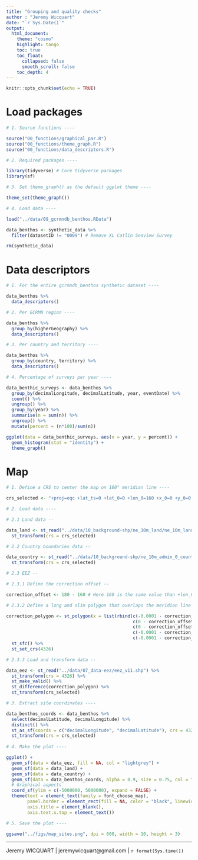 ```yaml
---
title: "Grouping and quality checks"
author : "Jeremy Wicquart"
date: "`r Sys.Date()`"
output: 
  html_document:
    theme: "cosmo"
    highlight: tango
    toc: true
    toc_float:
      collapsed: false
      smooth_scroll: false
    toc_depth: 4
---
```


```r

knitr::opts_chunk$set(echo = TRUE)

```

# Load packages

```r

# 1. Source functions ----

source("00_functions/graphical_par.R")
source("00_functions/theme_graph.R")
source("00_functions/data_descriptors.R")

# 2. Required packages ----

library(tidyverse) # Core tidyverse packages
library(sf)

# 3. Set theme_graph() as the default ggplot theme ----

theme_set(theme_graph())

# 4. Load data ----

load("../data/09_gcrmndb_benthos.RData")

data_benthos <- synthetic_data %>% 
  filter(datasetID != "0009") # Remove XL Catlin Seaview Survey

rm(synthetic_data)

```

# Data descriptors

```r

# 1. For the entire gcrmndb_benthos synthetic dataset ----

data_benthos %>% 
  data_descriptors()

# 2. Per GCRMN region ----

data_benthos %>% 
  group_by(higherGeography) %>% 
  data_descriptors()

# 3. Per country and territory ----

data_benthos %>% 
  group_by(country, territory) %>% 
  data_descriptors()

```



```r

# 4. Percentage of surveys per year ----

data_benthic_surveys <- data_benthos %>% 
  group_by(decimalLongitude, decimalLatitude, year, eventDate) %>% 
  count() %>% 
  ungroup() %>% 
  group_by(year) %>% 
  summarise(n = sum(n)) %>% 
  ungroup() %>% 
  mutate(percent = (n*100)/sum(n))

ggplot(data = data_benthic_surveys, aes(x = year, y = percent)) +
  geom_histogram(stat = "identity") +
  theme_graph()

```

# Map

```r

# 1. Define a CRS to center the map on 160° meridian line ----

crs_selected <- "+proj=eqc +lat_ts=0 +lat_0=0 +lon_0=160 +x_0=0 +y_0=0 +datum=WGS84 +units=m +no_defs"

# 2. Load data ----

# 2.1 Land data --

data_land <- st_read("../data/10_background-shp/ne_10m_land/ne_10m_land.shp") %>% 
  st_transform(crs = crs_selected)

# 2.2 Country boundaries data --

data_country <- st_read("../data/10_background-shp/ne_10m_admin_0_countries/ne_10m_admin_0_countries.shp") %>% 
  st_transform(crs = crs_selected)

# 2.3 EEZ --

# 2.3.1 Define the correction offset --

correction_offset <- 180 - 160 # Here 160 is the same value than +lon_0 from crs_selected

# 2.3.2 Define a long and slim polygon that overlaps the meridian line --

correction_polygon <- st_polygon(x = list(rbind(c(-0.0001 - correction_offset, 90),
                                                c(0 - correction_offset, 90),
                                                c(0 - correction_offset, -90),
                                                c(-0.0001 - correction_offset, -90),
                                                c(-0.0001 - correction_offset, 90)))) %>%
  st_sfc() %>%
  st_set_crs(4326)

# 2.3.3 Load and transform data --

data_eez <- st_read("../data/07_data-eez/eez_v11.shp") %>% 
  st_transform(crs = 4326) %>% 
  st_make_valid() %>% 
  st_difference(correction_polygon) %>% 
  st_transform(crs_selected)

# 3. Extract site coordinates ----

data_benthos_coords <- data_benthos %>% 
  select(decimalLatitude, decimalLongitude) %>% 
  distinct() %>% 
  st_as_sf(coords = c("decimalLongitude", "decimalLatitude"), crs = 4326) %>% 
  st_transform(crs = crs_selected)
  
# 4. Make the plot ----

ggplot() +
  geom_sf(data = data_eez, fill = NA, col = "lightgrey") +
  geom_sf(data = data_land) +
  geom_sf(data = data_country) +
  geom_sf(data = data_benthos_coords, alpha = 0.9, size = 0.75, col = "red") +
  # Graphical aspects
  coord_sf(ylim = c(-5000000, 5000000), expand = FALSE) +
  theme(text = element_text(family = font_choose_map),
        panel.border = element_rect(fill = NA, color = "black", linewidth = 1),
        axis.title = element_blank(),
        axis.text.x.top = element_text())

# 5. Save the plot ----

ggsave("../figs/map_sites.png", dpi = 600, width = 10, height = 3)

```

---
Jeremy WICQUART | jeremywicquart@gmail.com | `r format(Sys.time())`